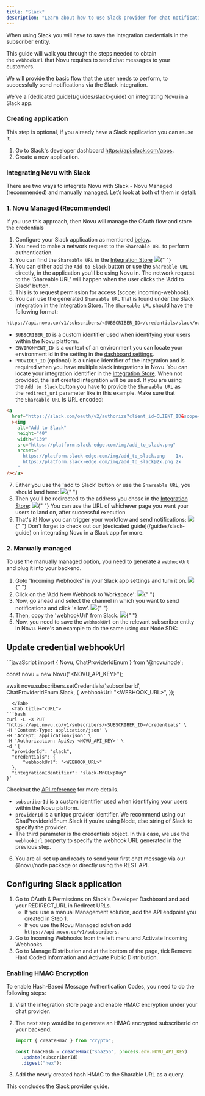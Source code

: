```yaml
---
title: "Slack"
description: "Learn about how to use Slack provider for chat notifications"
---
```


When using Slack you will have to save the integration credentials in the subscriber entity.

This guide will walk you through the steps needed to obtain the `webhookUrl` that Novu requires to send chat messages to your customers.

We will provide the basic flow that the user needs to perform, to successfully send notifications via the Slack integration.

<Note>
  We've a [dedicated guide](/guides/slack-guide) on integrating Novu in a Slack
  app.
</Note>

### Creating application

This step is optional, if you already have a Slack application you can reuse it.

1. Go to Slack's developer dashboard https://api.slack.com/apps.
2. Create a new application.

### Integrating Novu with Slack

There are two ways to integrate Novu with Slack - Novu Managed (recommended) and manually managed. Let’s look at both of them in detail:

### 1. Novu Managed (Recommended)

If you use this approach, then Novu will manage the OAuth flow and store the credentials

1. Configure your Slack application as mentioned [below](#configuring-slack-application).
2. You need to make a network request to the `Shareable URL` to perform authentication.
3. You can find the `Shareable URL` in the [Integration Store](https://dashboard.novu.co/integrations?utm_campaign=docs-integrations-slack)
   <Frame caption="Use the 'Shareable URL' from the Novu Integration Store">
     <img src="/images/channels-and-providers/shreable-url.png" />{" "}
   </Frame>
4. You can either add the `Add to Slack` button or use the `Shareable URL` directly, in the application you'll be using Novu in.
   <Info>
     The network request to the 'Shareable URL' will happen when the user clicks
     the 'Add to Slack' button.
   </Info>
5. This is to request permission for access (scope: incoming-webhook).
6. You can use the generated `Shareable URL` that is found under the Slack integration in the [Integration Store](https://dashboard.novu.co/integrations?utm_campaign=docs-integrations-slack). The `Shareable URL` should have the following format:

```bash
https://api.novu.co/v1/subscribers/<SUBSCRIBER_ID>/credentials/slack/oauth?environmentId=<ENVIRONMENT_ID>&integrationIdentifier=<PROVIDER_ID>.

```

- `SUBSCRIBER_ID` is a custom identifier used when identifying your users within the Novu platform.
- `ENVIRONMENT_ID` is a context of an environment you can locate your environment id in the setting in the [dashboard settings](https://dashboard.novu.co/settings?utm_campaign=docs-integrations-slack).
- `PROVIDER_ID` (optional) is a unique identifier of the integration and is required when you have multiple slack integrations in Novu. You can locate your integration identifier in the [Integration Store](https://dashboard.novu.co/integrations?utm_campaign=docs-integratons-slack). When not provided, the last created integration will be used.
  If you are using the `Add to Slack` button you have to provide the `Shareable URL` as the `redirect_uri` parameter like in this example. Make sure that the `Shareable URL` is URL encoded:

```html
<a
  href="https://slack.com/oauth/v2/authorize?client_id=CLIENT_ID&scope=incoming-webhook&user_scope=&redirect_uri=https%3A%2F%2Fapi.novu.co%2Fv1%2Fsubscribers%2FSUBSCRIBER_ID%2Fcredentials%2Fslack%2Foauth%3FenvironmentId%3DENVIRONMENT_ID%26integrationIdentifier%3DINTEGRATION_IDENTIFIER"
  ><img
    alt="Add to Slack"
    height="40"
    width="139"
    src="https://platform.slack-edge.com/img/add_to_slack.png"
    srcset="
      https://platform.slack-edge.com/img/add_to_slack.png    1x,
      https://platform.slack-edge.com/img/add_to_slack@2x.png 2x
    "
/></a>
```

7. Either you use the 'add to Slack' button or use the `Shareable URL`, you should land here:
   <Frame caption="Select the channel and grant this permission">
     <img src="/images/channels-and-providers/permission-to-access.png" />{" "}
   </Frame>
8. Then you'll be redirected to the address you chose in the [Integration Store](https://dashboard.novu.co/integrations?utm_campaign=docs-integrations-slack):
   <Frame caption="Select the channel and grant this permission">
     <img src="/images/channels-and-providers/redirect-url.png" />{" "}
   </Frame>
   <Info>
     You can use the URL of whichever page you want your users to land on, after
     successful execution
   </Info>
9. That's it! Now you can trigger your workflow and send notifications:
   <Frame caption="Now you can send notifications to the channel you chose earlier">
     <img src="/images/channels-and-providers/notifications-to-channel.png" />{" "}
   </Frame>
   <Note>
     Don't forget to check out our [dedicated guide](/guides/slack-guide) on
     integrating Novu in a Slack app for more.
   </Note>

### 2. Manually managed

To use the manually managed option, you need to generate a `webhookUrl` and plug it into your backend.

1. Goto 'Incoming Webhooks' in your Slack app settings and turn it on.
   <Frame caption="Turn on 'Incoming Webhooks' in your Slack app">
     <img src="/images/guides/slack-guide/on.png" />{" "}
   </Frame>
2. Click on the 'Add New Webhook to Workspace':
   <Frame caption="Click the 'Add New Webhook to Workspace' button">
     <img src="/images/guides/slack-guide/add.png" />{" "}
   </Frame>
3. Now, go ahead and select the channel in which you want to send notifications and click 'allow'.
   <Frame caption="Select the channel">
     <img src="/images/guides/slack-guide/install.png" />{" "}
   </Frame>
4. Then, copy the 'webhookUrl' from Slack.
   <Frame caption="Copy the webhookUrl from Slack">
     <img src="/images/guides/slack-guide/hook.png" />{" "}
   </Frame>
5. Now, you need to save the `webhookUrl` on the relevant subscriber entity in Novu. Here's an example to do the same using our Node SDK:

## Update credential webhookUrl

<Tabs>
  <Tab title="Node.js">
```javaScript
import {
  Novu,
  ChatProviderIdEnum
} from '@novu/node';

const novu = new Novu("<NOVU_API_KEY>");

await novu.subscribers.setCredentials('subscriberId', ChatProviderIdEnum.Slack, {
webhookUrl: "<WEBHOOK_URL>",
});

````
  </Tab>
  <Tab title="cURL">
```bash
curl -L -X PUT 'https://api.novu.co/v1/subscribers/<SUBSCRIBER_ID>/credentials' \
-H 'Content-Type: application/json' \
-H 'Accept: application/json' \
-H 'Authorization: ApiKey <NOVU_API_KEY>' \
-d '{
  "providerId": "slack",
  "credentials": {
      "webhookUrl": "<WEBHOOK_URL>"
  },
  "integrationIdentifier": "slack-MnGLxp8uy"
}'
````

  </Tab>
</Tabs>

Checkout the [API reference](/api-reference/subscribers/update-subscriber-credentials) for more details.

- `subscriberId` is a custom identifier used when identifying your users within the Novu platform.
- `providerId` is a unique provider identifier. We recommend using our ChatProviderIdEnum.Slack if you’re using Node, else string of Slack to specify the provider.
- The third parameter is the credentials object. In this case, we use the `webhookUrl` property to specify the webhook URL generated in the previous step.

6. You are all set up and ready to send your first chat message via our @novu/node package or directly using the REST API.

## Configuring Slack application

1. Go to OAuth & Permissions on Slack's Developer Dashboard and add your REDIRECT_URL in Redirect URLs.
   - If you use a manual Management solution, add the API endpoint you created in Step 1.
   - If you use the Novu Managed solution add `https://api.novu.co/v1/subscribers`.
2. Go to Incoming Webhooks from the left menu and Activate Incoming Webhooks.
3. Go to Manage Distribution and at the bottom of the page, tick Remove Hard Coded Information and Activate Public Distribution.

### Enabling HMAC Encryption

To enable Hash-Based Message Authentication Codes, you need to do the following steps:

1. Visit the integration store page and enable HMAC encryption under your chat provider.
2. The next step would be to generate an HMAC encrypted subscriberId on your backend:

   ```jsx
   import { createHmac } from "crypto";

   const hmacHash = createHmac("sha256", process.env.NOVU_API_KEY)
     .update(subscriberId)
     .digest("hex");
   ```

3. Add the newly created hash HMAC to the Sharable URL as a query.

This concludes the Slack provider guide.
